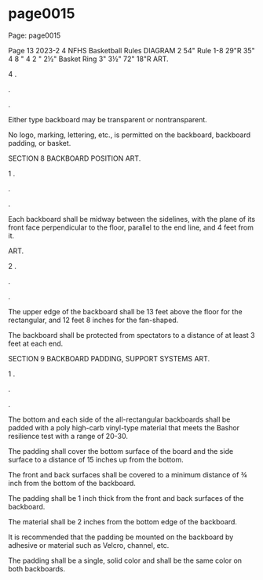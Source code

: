 
# page0015

Page: page0015

Page 13 2023-2 4 NFHS Basketball Rules DIAGRAM 2 54" Rule 1-8 29"R 35" 4 8 " 4 2 " 2½" Basket Ring 3" 3½" 72" 18"R ART.

4 .

.

.

Either type backboard may be transparent or nontransparent.

No logo, marking, lettering, etc., is permitted on the backboard, backboard padding, or basket.

SECTION 8 BACKBOARD POSITION ART.

1 .

.

.

Each backboard shall be midway between the sidelines, with the plane of its front face perpendicular to the floor, parallel to the end line, and 4 feet from it.

ART.

2 .

.

.

The upper edge of the backboard shall be 13 feet above the floor for the rectangular, and 12 feet 8 inches for the fan-shaped.

The backboard shall be protected from spectators to a distance of at least 3 feet at each end.

SECTION 9 BACKBOARD PADDING, SUPPORT SYSTEMS ART.

1 .

.

.

The bottom and each side of the all-rectangular backboards shall be padded with a poly high-carb vinyl-type material that meets the Bashor resilience test with a range of 20-30.

The padding shall cover the bottom surface of the board and the side surface to a distance of 15 inches up from the bottom.

The front and back surfaces shall be covered to a minimum distance of ¾ inch from the bottom of the backboard.

The padding shall be 1 inch thick from the front and back surfaces of the backboard.

The material shall be 2 inches from the bottom edge of the backboard.

It is recommended that the padding be mounted on the backboard by adhesive or material such as Velcro, channel, etc.

The padding shall be a single, solid color and shall be the same color on both backboards.
  